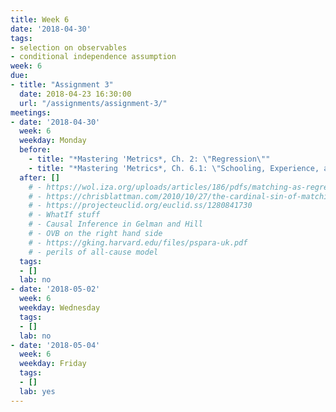 ```yaml
---
title: Week 6
date: '2018-04-30'
tags:
- selection on observables
- conditional independence assumption
week: 6
due:
- title: "Assignment 3"
  date: 2018-04-23 16:30:00
  url: "/assignments/assignment-3/" 
meetings:
- date: '2018-04-30'
  week: 6
  weekday: Monday
  before:
    - title: "*Mastering 'Metrics*, Ch. 2: \"Regression\""
    - title: "*Mastering 'Metrics*, Ch. 6.1: \"Schooling, Experience, and Earnings\""
  after: []
    # - https://wol.iza.org/uploads/articles/186/pdfs/matching-as-regression-estimator.pdf
    # - https://chrisblattman.com/2010/10/27/the-cardinal-sin-of-matching/
    # - https://projecteuclid.org/euclid.ss/1280841730
    # - WhatIf stuff
    # - Causal Inference in Gelman and Hill
    # - OVB on the right hand side
    # - https://gking.harvard.edu/files/pspara-uk.pdf
    # - perils of all-cause model
  tags:
  - []
  lab: no
- date: '2018-05-02'
  week: 6
  weekday: Wednesday
  tags:
  - []
  lab: no
- date: '2018-05-04'
  week: 6
  weekday: Friday
  tags:
  - []
  lab: yes
---
```


